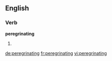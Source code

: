 ==English==

===Verb===
'''peregrinating'''

# {{present participle of|[[peregrinate]]}}

[[de:peregrinating]]
[[fr:peregrinating]]
[[vi:peregrinating]]